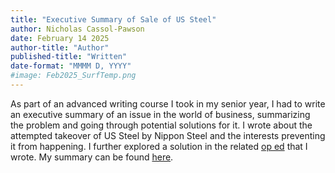```yaml
---
title: "Executive Summary of Sale of US Steel"
author: Nicholas Cassol-Pawson
date: February 14 2025
author-title: "Author"
published-title: "Written"
date-format: "MMMM D, YYYY"
#image: Feb2025_SurfTemp.png
---
```


As part of an advanced writing course I took in my senior year, I had to write an executive summary of an issue in the world of business, summarizing the problem and going through potential solutions for it. I wrote about the attempted takeover of US Steel by Nippon Steel and the interests preventing it from happening. I further explored a solution in the related [op ed](../20250307_OpEd/OpEd.qmd) that I wrote. My summary can be found [here](20250214_ExecutiveSummary.pdf).
